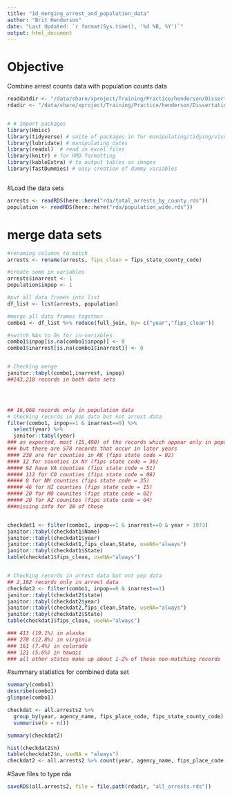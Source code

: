 ```yaml
---
title: "1d_merging_arrest_and_population_data"
author: "Brit Henderson"
date: "Last Updated: `r format(Sys.time(), '%d %B, %Y')`"
output: html_document
---
```

# Objective
Combine arrest counts data with population counts data
```r
readdatdir <- "/data/share/xproject/Training/Practice/henderson/Dissertation/rda"
rdadir <- "/data/share/xproject/Training/Practice/henderson/Dissertation/rda"

```

```r

```

```r
# # Import packages
library(Hmisc)
library(tidyverse) # suite of packages in for manipulating/tidying/visualizing, etc. data
library(lubridate) # manipulating dates
library(readxl)  # read in excel files
library(knitr) # for RMD formatting
library(kableExtra) # to output tables as images
library(fastDummies) # easy creation of dummy variables 



```


#Load the data sets
```r
arrests <- readRDS(here::here("rda/total_arrests_by_county.rds"))
population <- readRDS(here::here("rda/population_wide.rds"))


```

# merge data sets
```r
#renaming columns to match
arrests <- rename(arrests, fips_clean = fips_state_county_code)

#create some in variables
arrests$inarrest <- 1
population$inpop <- 1

#put all data frames into list
df_list <- list(arrests, population)      

#merge all data frames together
combo1 <- df_list %>% reduce(full_join, by= c("year","fips_clean"))

#switch NAs to 0s for in-variables
combo1$inpop[is.na(combo1$inpop)] <- 0
combo1$inarrest[is.na(combo1$inarrest)] <- 0


# Checking merge
janitor::tabyl(combo1,inarrest, inpop)
##143,218 records in both data sets




## 16,068 records only in population data
# Checking records in pop data but not arrest data
filter(combo1, inpop==1 & inarrest==0) %>% 
  select(year) %>% 
  janitor::tabyl(year)
### as expected, most (15,490) of the records which appear only in population data are precede the start (1974) of the arrest data.
### but there are 578 records that occur in later years
#### 238 are for counties in AK (fips state code = 02)
#### 12 for counties in NY (fips state code = 36)
##### 92 have VA counties (fips state code = 51)
##### 112 for CO counties (fips state code = 08)
##### 8 for NM counties (fips state code = 35)
##### 46 for HI counties (fips state code = 15)
##### 20 for MO counites (fips state code = 02)
##### 20 for AZ counites (fips state code = 04)
###missing info for 30 of these


checkdat1 <- filter(combo1, inpop==1 & inarrest==0 & year > 1973) 
janitor::tabyl(checkdat1$Name)
janitor::tabyl(checkdat1$year)
janitor::tabyl(checkdat1,fips_clean,State, useNA="always")
janitor::tabyl(checkdat1$State)
table(checkdat1$fips_clean, useNA="always")


# Checking records in arrest data but not pop data
## 2,162 records only in arrest data
checkdat2 <- filter(combo1, inpop==0 & inarrest==1) 
janitor::tabyl(checkdat2$state)
janitor::tabyl(checkdat2$year)
janitor::tabyl(checkdat2,fips_clean,State, useNA="always")
janitor::tabyl(checkdat2$State)
table(checkdat1$fips_clean, useNA="always")

### 413 (19.1%) in alaska
### 278 (12.8%) in virginia
### 161 (7.4%) in colorado
### 121 (5.6%) in hawaii
### all other states make up about 1-2% of these non-matching records

```



#summary statistics for combined data set
```r
summary(combo1)
describe(combo1)
glimpse(combo1)
```

```r

checkdat <- all.arrests2 %>% 
  group_by(year, agency_name, fips_place_code, fips_state_county_code) %>% 
  summarise(n = n())

summary(checkdat2)

hist(checkdat2$n)
table(checkdat2$n, useNA = "always")
checkdat2 <- all.arrests2 %>% count(year, agency_name, fips_place_code, fips_state_county_code)
```




#Save files to type rda

```r
saveRDS(all.arrests2, file = file.path(rdadir, "all_arrests.rds"))
```

